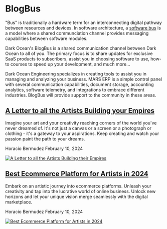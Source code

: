 # **BlogBus**

"Bus" is traditionally a hardware term for an interconnecting digital pathway between resources and devices. In software architecture, a [software bus](https://learn.microsoft.com/en-us/azure/service-bus-messaging/service-bus-messaging-overview) is a model where a shared communciation channel provides messaging capabilities between software modules.

Dark Ocean's BlogBus is a shared communication channel between Dark Ocean to all of you. The primary focus is to share updates for exclusive SaaS products to subscribers, assist you in choosing software to use, how-to courses to speed up your development, and much more...

Dark Ocean Engineering specializes in creating tools to assist you in managing and analyzing your business. MARS ERP is a simple control panel with several communication capabilities, document storage, accounting analytics, software telemetry, and integrations to embrace different industries. BlogBus will provide support to the community in these areas.

## [**A Letter to all the Artists Building your Empires**](https://blog.darkoceantech.com/a-letter-to-all-the-artists-building-your-empires.html)

Imagine your art and your creativity reaching corners of the world you've never dreamed of. It's not just a canvas or a screen or a photograph or clothing - it's a gateway to your aspirations. Keep creating and watch your passion paint the path to your dreams.

Horacio Bermudez February 10, 2024

[![A Letter to all the Artists Building their Empires](/blogbus/letter-to-artist.jpeg 'A Letter to all the Artists Building their Empires')](https://blog.darkoceantech.com/a-letter-to-all-the-artists-building-your-empires.html)

## [**Best Ecommerce Platform for Artists in 2024**](https://blog.darkoceantech.com/best-ecommerce-platform-for-artists.html)

Embark on an artistic journey into ecommerce platforms. Unleash your creativity and tap into the lucrative world of online business. Unlock new horizons and let your unique vision merge seamlessly with the digital marketplace.

Horacio Bermudez February 10, 2024

[![Best Ecommerce Platform for Artists in 2024](/blogbus/ecommerce-art.jpeg 'Best Ecommerce Platform for Artists in 2024')](https://blog.darkoceantech.com/best-ecommerce-platform-for-artists.html)